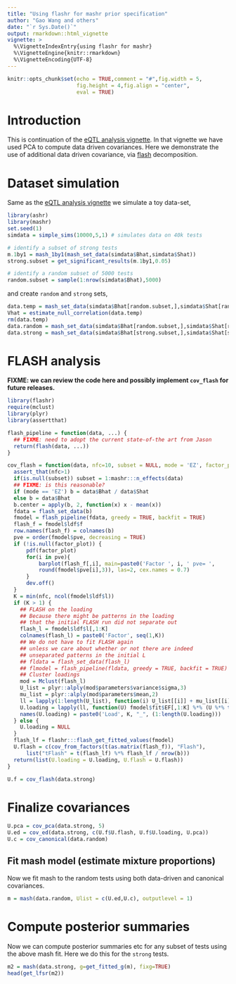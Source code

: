 ```yaml
---
title: "Using flashr for mashr prior specification"
author: "Gao Wang and others"
date: "`r Sys.Date()`"
output: rmarkdown::html_vignette
vignette: >
  %\VignetteIndexEntry{using flashr for mashr}
  %\VignetteEngine{knitr::rmarkdown}
  %\VignetteEncoding{UTF-8}
---
```


```r
knitr::opts_chunk$set(echo = TRUE,comment = "#",fig.width = 5,
                      fig.height = 4,fig.align = "center",
                      eval = TRUE)
```

# Introduction

This is continuation of the [eQTL analysis vignette][eqtl].
In that vignette we have used PCA to compute data driven covariances. Here we demonstrate
the use of additional data driven covariance, via [flash](https://github.com/stephenslab/flashr) decomposition.

# Dataset simulation

Same as the [eQTL analysis vignette][eqtl] we simulate a toy data-set,

```r
library(ashr)
library(mashr)
set.seed(1)
simdata = simple_sims(10000,5,1) # simulates data on 40k tests

# identify a subset of strong tests
m.1by1 = mash_1by1(mash_set_data(simdata$Bhat,simdata$Shat))
strong.subset = get_significant_results(m.1by1,0.05)

# identify a random subset of 5000 tests
random.subset = sample(1:nrow(simdata$Bhat),5000)
```

and create `random` and `strong` sets,

```r
data.temp = mash_set_data(simdata$Bhat[random.subset,],simdata$Shat[random.subset,])
Vhat = estimate_null_correlation(data.temp)
rm(data.temp)
data.random = mash_set_data(simdata$Bhat[random.subset,],simdata$Shat[random.subset,],V=Vhat)
data.strong = mash_set_data(simdata$Bhat[strong.subset,],simdata$Shat[strong.subset,], V=Vhat)
```

# FLASH analysis

**FIXME: we can review the code here and possibly implement `cov_flash` for future releases.**

```r
library(flashr)
require(mclust)
library(plyr)
library(assertthat)

flash_pipeline = function(data, ...) {
  ## FIXME: need to adopt the current state-of-the art from Jason
  return(flash(data, ...))
}

cov_flash = function(data, nfc=10, subset = NULL, mode = 'EZ', factor_plot = NULL) {
  assert_that(nfc>1)
  if(is.null(subset)) subset = 1:mashr:::n_effects(data)
  ## FIXME: is this reasonable?
  if (mode == 'EZ') b = data$Bhat / data$Shat
  else b = data$Bhat
  b.center = apply(b, 2, function(x) x - mean(x))
  fdata = flash_set_data(b)
  fmodel = flash_pipeline(fdata, greedy = TRUE, backfit = TRUE)
  flash_f = fmodel$ldf$f
  row.names(flash_f) = colnames(b)
  pve = order(fmodel$pve, decreasing = TRUE)
  if (!is.null(factor_plot)) {
      pdf(factor_plot)
      for(i in pve){
          barplot(flash_f[,i], main=paste0('Factor ', i, ' pve= ',
          round(fmodel$pve[i],3)), las=2, cex.names = 0.7)
      }
      dev.off()
  }
  K = min(nfc, ncol(fmodel$ldf$l))
  if (K > 1) {
    ## FLASH on the loading
    ## Because there might be patterns in the loading
    ## that the initial FLASH run did not separate out
    flash_l = fmodel$ldf$l[,1:K]
    colnames(flash_l) = paste0('Factor', seq(1,K))
    ## We do not have to fit FLASH again
    ## unless we care about whether or not there are indeed
    ## unseparated patterns in the initial L
    ## fldata = flash_set_data(flash_l)
    ## flmodel = flash_pipeline(fldata, greedy = TRUE, backfit = TRUE)
    ## Cluster loadings
    mod = Mclust(flash_l)
    U_list = plyr::alply(mod$parameters$variance$sigma,3)
    mu_list = plyr::alply(mod$parameters$mean,2)
    ll = lapply(1:length(U_list), function(i) U_list[[i]] + mu_list[[i]] %*% t(mu_list[[i]]))
    U.loading = lapply(ll, function(U) fmodel$fit$EF[,1:K] %*% (U %*% t(fmodel$fit$EF[,1:K])))
    names(U.loading) = paste0('Load', K, "_", (1:length(U.loading)))
  } else {
    U.loading = NULL
  }
  flash_lf = flashr:::flash_get_fitted_values(fmodel)
  U.flash = c(cov_from_factors(t(as.matrix(flash_f)), "Flash"),
      list("tFlash" = t(flash_lf) %*% flash_lf / nrow(b)))
  return(list(U.loading = U.loading, U.flash = U.flash))
}
```

```r
U.f = cov_flash(data.strong)
```

# Finalize covariances

```r
U.pca = cov_pca(data.strong, 5)
U.ed = cov_ed(data.strong, c(U.f$U.flash, U.f$U.loading, U.pca))
U.c = cov_canonical(data.random)
```
    
## Fit mash model (estimate mixture proportions)

Now we fit mash to the random tests using both data-driven and canonical covariances. 
```r
m = mash(data.random, Ulist = c(U.ed,U.c), outputlevel = 1)
```

# Compute posterior summaries

Now we can compute posterior summaries etc for any subset of tests using the above mash fit. Here we do this for the `strong` tests.
```r
m2 = mash(data.strong, g=get_fitted_g(m), fixg=TRUE)
head(get_lfsr(m2))
```
[eqtl]: https://stephenslab.github.io/mashr/articles/eQTL_outline.html
